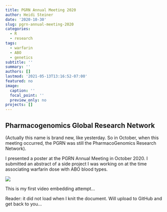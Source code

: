 ```yaml
---
title: PGRN Annual Meeting 2020
author: Heidi Steiner
date: '2020-10-30'
slug: pgrn-annual-meeting-2020
categories:
  - R
  - research
tags:
  - warfarin
  - ABO
  - genetics
subtitle: ''
summary: ''
authors: []
lastmod: '2021-05-13T13:16:52-07:00'
featured: no
image:
  caption: ''
  focal_point: ''
  preview_only: no
projects: []
---
```



## Pharmacogenomics Global Research Network

(Actually this name is brand new, like yesterday. So in October, when this meeting occurred, the PGRN was still the PharmacoGenomics Research Network).  

I presented a poster at the PGRN Annual Meeting in October 2020. I submitted an abstract of a side project I was working on at the time associating warfarin dose with ABO blood types. 

![](https://www.youtube.com/watch?v=B_skTRxpXI0&ab_channel=PGRNHub)

This is my first video embedding attempt...

Reader: it did not load when I knit the document. Will upload to GitHub and get back to you...
